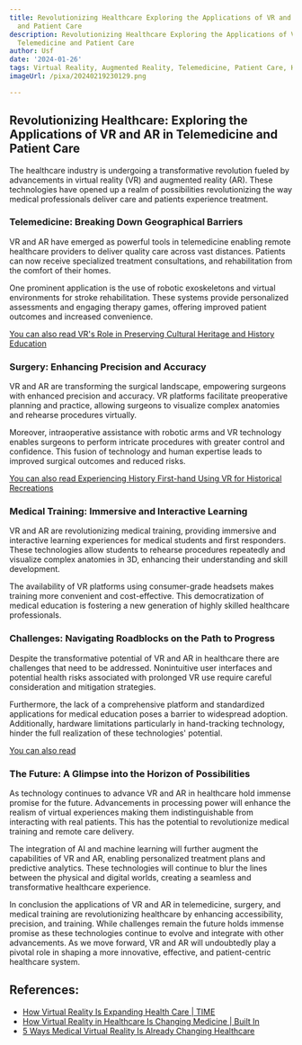 ```yaml
---
title: Revolutionizing Healthcare Exploring the Applications of VR and AR in Telemedicine
  and Patient Care
description: Revolutionizing Healthcare Exploring the Applications of VR and AR in
  Telemedicine and Patient Care
author: Usf
date: '2024-01-26'
tags: Virtual Reality, Augmented Reality, Telemedicine, Patient Care, Healthcare Innovation
imageUrl: /pixa/20240219230129.png

---
```

## Revolutionizing  Healthcare: Exploring the  Applications of VR and AR  in Telemedicine and Patient Care

The healthcare industry is undergoing a transformative revolution fueled by advancements in virtual reality (VR) and augmented reality (AR). These technologies have opened up a realm of possibilities revolutionizing the  way medical professionals deliver care and  patients experience treatment.

### Telemedicine: Breaking Down  Geographical Barriers

VR  and AR have emerged as powerful tools in telemedicine enabling remote healthcare providers to deliver quality care across vast distances. Patients can now receive specialized treatment consultations, and rehabilitation from the comfort of their homes.

One prominent application  is the use of robotic  exoskeletons and virtual environments for stroke rehabilitation. These systems provide personalized assessments and engaging therapy games, offering improved patient outcomes and increased  convenience.

[You can also read VR's Role in Preserving Cultural Heritage and History Education](VR%27s%20Role%20in%20Preserving%20Cultural%20Heritage%20and%20History%20Education)


### Surgery:  Enhancing Precision and Accuracy

VR and AR are transforming the surgical landscape, empowering surgeons with enhanced precision and accuracy.  VR platforms facilitate  preoperative planning and practice, allowing surgeons  to visualize complex  anatomies and rehearse procedures  virtually.

Moreover, intraoperative assistance with  robotic arms and VR technology enables surgeons to perform  intricate procedures with greater control and confidence. This fusion of  technology and human expertise leads to improved surgical outcomes and reduced risks.

[You can also read Experiencing  History First-hand Using VR for Historical  Recreations](Experiencing%20History%20First-hand%20Using%20VR%20for%20Historical%20Recreations)


### Medical Training: Immersive and Interactive Learning

VR and AR  are revolutionizing  medical training, providing immersive and interactive learning experiences for medical  students and first responders. These technologies allow  students to rehearse procedures repeatedly and visualize complex anatomies in 3D, enhancing their understanding and  skill development.

The availability of  VR platforms using consumer-grade headsets makes training more convenient and cost-effective. This democratization of medical education is fostering a new  generation of highly skilled healthcare professionals.

### Challenges: Navigating  Roadblocks on the Path  to Progress

Despite the transformative potential of VR and  AR in healthcare there are challenges that need to be addressed. Nonintuitive user interfaces and potential health risks  associated  with prolonged VR use require careful consideration and mitigation strategies.

Furthermore, the  lack of a comprehensive platform and  standardized applications for  medical education poses a barrier to widespread adoption.  Additionally, hardware  limitations particularly in hand-tracking technology, hinder the full  realization of these technologies' potential.

[You can also read ]()


### The Future:  A Glimpse into  the Horizon of Possibilities

As technology continues to advance VR and AR in healthcare hold immense promise for the future.  Advancements in processing power will enhance the realism of virtual experiences making them  indistinguishable from interacting with real patients. This has the potential to revolutionize medical training and remote care delivery.

The integration of AI and machine learning will  further augment the capabilities of VR and AR, enabling personalized treatment plans and predictive analytics. These technologies  will  continue to blur the lines between the physical  and digital worlds, creating a seamless and transformative  healthcare experience.

In conclusion the applications of VR and AR in telemedicine, surgery, and medical training are revolutionizing healthcare by enhancing accessibility, precision, and training. While challenges remain the  future holds immense promise  as these technologies continue to evolve and integrate with  other advancements. As we move forward, VR and AR will undoubtedly play a pivotal role  in shaping a more innovative, effective, and patient-centric healthcare system.

## References:
- [How Virtual Reality Is Expanding Health Care | TIME](https://time.com/6155085/virtual-reality-improve-health-care/)
- [How Virtual Reality in Healthcare Is Changing Medicine | Built In](https://builtin.com/healthcare-technology/ar-virtual-reality-healthcare)
- [5 Ways Medical Virtual Reality Is Already Changing Healthcare](https://medicalfuturist.com/5-ways-medical-vr-is-changing-healthcare/)

